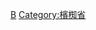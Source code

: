 {{Navbox
|bodyclass=hlist

|state      = autocollapse<!--autocollapse、uncollapsed、collapsed、plain、off-->
|name       = 槟椥省行政区划
|title      = [[越南]][[檳椥省|槟椥省]]行政区划
|image      = [[file:Flag of Vietnam.svg|border|50px|越南国旗]]
|above      =
|abovestyle = 
|listclass  = hlist

|group1 = [[省辖市]]（1）
| list1 =
*[[檳椥市]]
|group2 = [[县]]（8）
| list2 =
*[[巴知县]]
*[[平大县]]
*[[周城县 (槟椥省)|周城县]]
*[[則拉縣]]
*[[墥簪县]]
*[[㖼𦓿北县]]
*[[㖼𦓿南县]]
*[[盛富县]]
|belowstyle = text-align: left;
|below      = 参阅：[[越南县级以上行政区列表]]
}}<noinclude>
[[Category:越南二级行政区模板|B]]
[[Category:檳椥省]]
</noinclude>